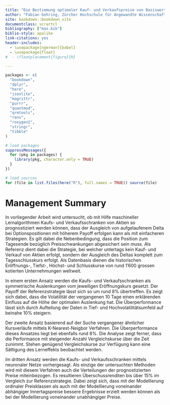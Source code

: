 ```yaml
---
title: "Die Bestimmung optimaler Kauf- und Verkaufspreise von Basiswerten zur Wahrung der täglichen Delta-Neutralität beim Handel von Aktienoptionen mit Hilfe verschiedener Machine Learning Methoden"
author: "Fabian Gehring, Zürcher Hochschule für Angewandte Wissenschaften"
site: bookdown::bookdown_site
documentclass: scrartcl
bibliography: ["mas.bib"]
biblio-style: apalike
link-citations: yes
header-includes:
  - \usepackage[ngerman]{babel}
  - \usepackage{float}
#  - \floatplacement{figure}{H} 

---
```



```r
packages <- c(
  "bookdown",
  "dplyr",
  "here",
  "jsonlite",
  "magrittr",
  "purrr",
  "quantmod",
  "qrmtools",
  "renv",
  "roxygen2",
  "stringr",
  "tibble"
)

# load packages
suppressMessages({
  for (pkg in packages) {
    library(pkg, character.only = TRUE)
  }
})

# load sources
for (file in list.files(here("R"), full.names = TRUE)) source(file)
```


# Management Summary {-#summary}

In vorliegender Arbeit wird untersucht, ob mit Hilfe maschineller Lernalgorithmen Kaufs- und Verkaufsschranken von Aktien so prognostiziert werden können, dass der Ausgleich von aufgelaufenem Delta bei Optionspositionen mit höherem Payoff erfolgen kann als mit einfacheren Strategien. Es gilt dabei die Nebenbedingung, dass die Position zum Tagesende bezüglich Preisschwankungen abgesichert sein muss. Als Referenz dient dabei die Strategie, bei welcher untertags kein Kauf- und Verkauf von Aktien erfolgt, sondern der Ausgleich des Deltas komplett zum Tagesschlusskurs erfolgt.
Als Datenbasis dienen die historischen Eröffnungs-, Tiefst-, Höchst- und Schlusskurse von rund 1'600 grossen kotierten Unternehmungen weltweit. 

In einem ersten Ansatz werden die Kaufs- und Verkaufsschranken als symmetrische Auslenkungen vom jeweiligen Eröffnungskurs gesetzt. Der Payoff der Referenzstrategie lässt sich so um rund 8% übertreffen. Es zeigt sich dabei, dass die Volatilität der vergangenen 10 Tage einen erklärenden Einfluss auf die Höhe der optimalen Auslenkung hat. Die Überperformance lässt sich durch Aufteilung der Daten in Tief- und Hochvolatilitätsumfeld auf beinahe 10% steigern.

Der zweite Ansatz basierend auf der Suche vergangener ähnlicher Kursverläufe mittels K-Nearest-Neigbor Verfahren. Die Überperformance dieses Ansatzes liegt bei ebenfalls rund 8%. Die Analyse zeigt ferner, dass die Performance mit steigender Anzahl Vergleichskurse über die Zeit zunimmt. Stehen genügend Vergleichskurse zur Verfügung kann eine Sättigung des Lerneffekts beobachtet werden.

Im dritten Ansatz werden die Kaufs- und Verkaufsschranken mittels neuronaler Netze vorhergesagt. Als einzige der untersuchten Methoden wird mit diesem Verfahren auch die Verteilungen der prognostizierten Preise miteinbezogen. Es resultieren Überschussrenditen bis über 15% im Vergleich zur Referenzstrategie. Dabei zeigt sich, dass mit der Modellierung ordinaler Preisklassen als auch mit der Modellierung voneinander abhängiger Innertagspreise bessere Ergebnisse erzielt werden können als bei der Modellierung voneinander unabhängiger Preise.

